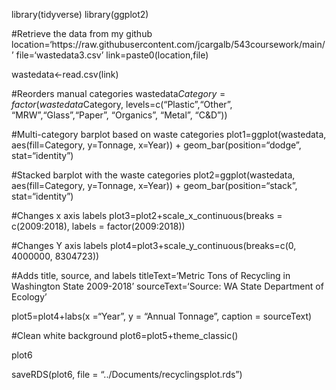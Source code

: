 library(tidyverse)
library(ggplot2)

#Retrieve the data from my github
location='https://raw.githubusercontent.com/jcargalb/543coursework/main/'
file='wastedata3.csv'
link=paste0(location,file)

wastedata<-read.csv(link)

#Reorders manual categories
wastedata$Category=factor(wastedata$Category,
                           levels=c("Plastic","Other", "MRW","Glass","Paper", "Organics", "Metal", "C&D"))

#Multi-category barplot based on waste categories
plot1=ggplot(wastedata, aes(fill=Category, y=Tonnage, x=Year)) + 
    geom_bar(position="dodge", stat="identity")
    
#Stacked barplot with the waste categories
plot2=ggplot(wastedata, aes(fill=Category, y=Tonnage, x=Year)) + 
    geom_bar(position="stack", stat="identity")
    
#Changes x axis labels
plot3=plot2+scale_x_continuous(breaks = c(2009:2018), labels = factor(2009:2018))

#Changes Y axis labels
plot4=plot3+scale_y_continuous(breaks=c(0, 4000000, 8304723))

#Adds title, source, and labels
titleText='Metric Tons of Recycling in Washington State 2009-2018'
sourceText='Source: WA State Department of Ecology'

plot5=plot4+labs(x ="Year", 
                     y = "Annual Tonnage",
                     caption = sourceText)
            
#Clean white background
plot6=plot5+theme_classic()

plot6

saveRDS(plot6, file = "../Documents/recyclingsplot.rds")